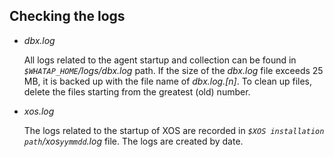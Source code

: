 ## Checking the logs

-   _dbx.log_

    All logs related to the agent startup and collection can be found in _`$WHATAP_HOME`/logs/dbx.log_ path. If the size of the _dbx.log_ file exceeds 25 MB, it is backed up with the file name of _dbx.log.[n]_. To clean up files, delete the files starting from the greatest (old) number.

-   _xos.log_

    The logs related to the startup of XOS are recorded in _`$XOS installation path`/xos`yymmdd`.log_ file. The logs are created by date.
